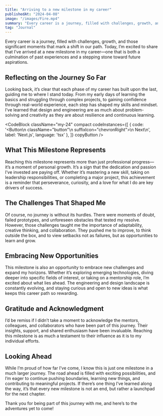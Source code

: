 ```yaml
---
title: "Arriving to a new milestone in my career"
publishedAt: "2024-04-08"
image: "/images/Fire.mp4"
summary: "Every career is a journey, filled with challenges, growth, and those significant moments that mark a shift in our path."
tag: "Journal"
---
```


Every career is a journey, filled with challenges, growth, and those significant moments that mark a shift in our path. Today, I’m excited to share that I’ve arrived at a new milestone in my career—one that is both a culmination of past experiences and a stepping stone toward future aspirations.

## Reflecting on the Journey So Far

Looking back, it’s clear that each phase of my career has built upon the last, guiding me to where I stand today. From my early days of learning the basics and struggling through complex projects, to gaining confidence through real-world experience, each step has shaped my skills and mindset. I’ve learned that design and engineering are as much about problem-solving and creativity as they are about resilience and continuous learning.

<CodeBlock className="my-24"
    compact
    codeInstances={[
        {
            code: '<Button\n    className="button"\n    suffixIcon="chevronRight">\n    Next\n</Button>',
            label: 'Next.js',
            language: 'tsx'
        },
    ]}
    copyButton
/>

## What This Milestone Represents

Reaching this milestone represents more than just professional progress—it’s a moment of personal growth. It’s a sign that the dedication and passion I’ve invested are paying off. Whether it’s mastering a new skill, taking on leadership responsibilities, or completing a major project, this achievement is a reminder that perseverance, curiosity, and a love for what I do are key drivers of success.

## The Challenges That Shaped Me

Of course, no journey is without its hurdles. There were moments of doubt, failed prototypes, and unforeseen obstacles that tested my resolve. However, those challenges taught me the importance of adaptability, creative thinking, and collaboration. They pushed me to improve, to think outside the box, and to view setbacks not as failures, but as opportunities to learn and grow.

## Embracing New Opportunities

This milestone is also an opportunity to embrace new challenges and expand my horizons. Whether it’s exploring emerging technologies, diving deeper into specific fields of interest, or taking on a mentorship role, I’m excited about what lies ahead. The engineering and design landscape is constantly evolving, and staying curious and open to new ideas is what keeps this career path so rewarding.

## Gratitude and Acknowledgment

I’d be remiss if I didn’t take a moment to acknowledge the mentors, colleagues, and collaborators who have been part of this journey. Their insights, support, and shared enthusiasm have been invaluable. Reaching this milestone is as much a testament to their influence as it is to my individual efforts.

## Looking Ahead

While I’m proud of how far I’ve come, I know this is just one milestone in a much larger journey. The road ahead is filled with exciting possibilities, and I’m eager to continue pushing boundaries, learning new things, and contributing to meaningful projects. If there’s one thing I’ve learned along the way, it’s that every new milestone is not an end, but rather a launchpad for the next chapter.

Thank you for being part of this journey with me, and here’s to the adventures yet to come!
